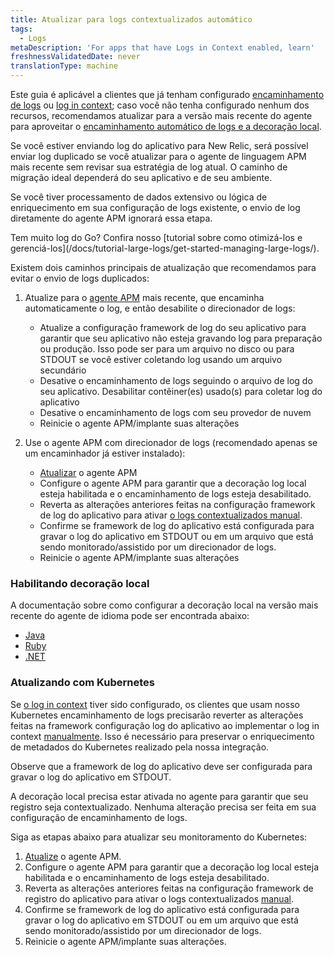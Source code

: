 ```yaml
---
title: Atualizar para logs contextualizados automático
tags:
  - Logs
metaDescription: 'For apps that have Logs in Context enabled, learn'
freshnessValidatedDate: never
translationType: machine
---
```


Este guia é aplicável a clientes que já tenham configurado [encaminhamento de logs](/docs/logs/forward-logs/enable-log-management-new-relic/) ou [log in context](/docs/apm/new-relic-apm/getting-started/get-started-logs-context/); caso você não tenha configurado nenhum dos recursos, recomendamos atualizar para a versão mais recente do agente <InlinePopover type="apm"/>para aproveitar o [encaminhamento automático de logs e a decoração local](/docs/apm/new-relic-apm/getting-started/get-started-logs-context/).

Se você estiver enviando log do aplicativo para New Relic, será possível enviar log duplicado se você atualizar para o agente de linguagem APM mais recente sem revisar sua estratégia de log atual. O caminho de migração ideal dependerá do seu aplicativo e de seu ambiente.

Se você tiver processamento de dados extensivo ou lógica de enriquecimento em sua configuração de logs existente, o envio de log diretamente do agente APM ignorará essa etapa.

<Callout variant="tip">
  Tem muito log do Go? Confira nosso [tutorial sobre como otimizá-los e gerenciá-los](/docs/tutorial-large-logs/get-started-managing-large-logs/).
</Callout>

Existem dois caminhos principais de atualização que recomendamos para evitar o envio de logs duplicados:

1. Atualize para o [agente APM](/docs/new-relic-one/install-configure/update-new-relic-agent/) mais recente, que encaminha automaticamente o log, e então desabilite o direcionador de logs:

   * Atualize a configuração framework de log do seu aplicativo para garantir que seu aplicativo não esteja gravando log para preparação ou produção. Isso pode ser para um arquivo no disco ou para STDOUT se você estiver coletando log usando um arquivo secundário
   * Desative o encaminhamento de logs seguindo o arquivo de log do seu aplicativo. Desabilitar contêiner(es) usado(s) para coletar log do aplicativo
   * Desative o encaminhamento de logs com seu provedor de nuvem
   * Reinicie o agente APM/implante suas alterações


2. Use o agente APM com direcionador de logs (recomendado apenas se um encaminhador já estiver instalado):

   * [Atualizar](/docs/new-relic-one/install-configure/update-new-relic-agent) o agente APM
   * Configure o agente APM para garantir que a decoração log local esteja habilitada e o encaminhamento de logs esteja desabilitado.
   * Reverta as alterações anteriores feitas na configuração framework de log do aplicativo para ativar [o logs contextualizados manual](/docs/logs/logs-context/logs-in-context#enable-logs).
   * Confirme se framework de log do aplicativo está configurada para gravar o log do aplicativo em STDOUT ou em um arquivo que está sendo monitorado/assistido por um direcionador de logs.
   * Reinicie o agente APM/implante suas alterações

### Habilitando decoração local

A documentação sobre como configurar a decoração local na versão mais recente do agente de idioma pode ser encontrada abaixo:

* [Java](/docs/logs/logs-context/java-configure-logs-context-all/#2-decorate)
* [Ruby](/docs/logs/logs-context/configure-logs-context-ruby)
* [.NET](/docs/logs/logs-context/net-configure-logs-context-all#2-decorate)

### Atualizando com Kubernetes

Se [o log in context](/docs/apm/new-relic-apm/getting-started/get-started-logs-context/) tiver sido configurado, os clientes que usam nosso Kubernetes encaminhamento de logs [](https://github.com/newrelic/helm-charts/tree/master/charts/newrelic-logging#installation)precisarão reverter as alterações feitas na framework configuração log do aplicativo ao implementar o log in context [manualmente](/docs/logs/logs-context/logs-in-context#enable-logs). Isso é necessário para preservar o enriquecimento de metadados do Kubernetes realizado pela nossa integração.

Observe que a framework de log do aplicativo deve ser configurada para gravar o log do aplicativo em STDOUT.

A decoração local precisa estar ativada no agente <InlinePopover type="apm"/>para garantir que seu registro seja contextualizado. Nenhuma alteração precisa ser feita em sua configuração de encaminhamento de logs.

Siga as etapas abaixo para atualizar seu monitoramento do Kubernetes:

1. [Atualize](/docs/new-relic-one/install-configure/update-new-relic-agent/) o agente APM.
2. Configure o agente APM para garantir que a decoração log local esteja habilitada e o encaminhamento de logs esteja desabilitado.
3. Reverta as alterações anteriores feitas na configuração framework de registro do aplicativo para ativar o logs contextualizados [manual](/docs/logs/logs-context/logs-in-context#enable-logs).
4. Confirme se framework de log do aplicativo está configurada para gravar o log do aplicativo em STDOUT ou em um arquivo que está sendo monitorado/assistido por um direcionador de logs.
5. Reinicie o agente APM/implante suas alterações.

